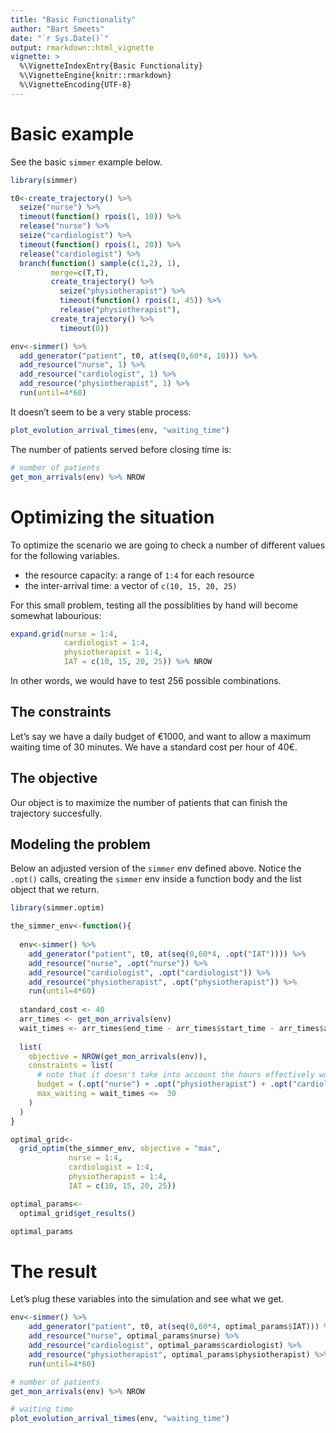 ```yaml
---
title: "Basic Functionality"
author: "Bart Smeets"
date: "`r Sys.Date()`"
output: rmarkdown::html_vignette
vignette: >
  %\VignetteIndexEntry{Basic Functionality}
  %\VignetteEngine{knitr::rmarkdown}
  %\VignetteEncoding{UTF-8}
---
```


# Basic example

See the basic `simmer` example below.

```r
library(simmer)

t0<-create_trajectory() %>%
  seize("nurse") %>%
  timeout(function() rpois(1, 10)) %>%
  release("nurse") %>%
  seize("cardiologist") %>%
  timeout(function() rpois(1, 20)) %>%
  release("cardiologist") %>%
  branch(function() sample(c(1,2), 1),
         merge=c(T,T),
         create_trajectory() %>%
           seize("physiotherapist") %>%
           timeout(function() rpois(1, 45)) %>%
           release("physiotherapist"),
         create_trajectory() %>%
           timeout(0))

env<-simmer() %>%
  add_generator("patient", t0, at(seq(0,60*4, 10))) %>%
  add_resource("nurse", 1) %>%
  add_resource("cardiologist", 1) %>%
  add_resource("physiotherapist", 1) %>%
  run(until=4*60)
```

It doesn't seem to be a very stable process:

```r
plot_evolution_arrival_times(env, "waiting_time")
```

The number of patients served before closing time is: 

```r
# number of patients
get_mon_arrivals(env) %>% NROW
```


# Optimizing the situation

To optimize the scenario we are going to check a number of different values for the following variables.

- the resource capacity: a range of `1:4` for each resource
- the inter-arrival time: a vector of `c(10, 15, 20, 25)`

For this small problem, testing all the possiblities by hand will become somewhat labourious:

```r
expand.grid(nurse = 1:4,
            cardiologist = 1:4,
            physiotherapist = 1:4,
            IAT = c(10, 15, 20, 25)) %>% NROW

```

In other words, we would have to test 256 possible combinations.


## The constraints

Let's say we have a daily budget of €1000, and want to allow a maximum waiting time of 30 minutes.
We have a standard cost per hour of 40€.

## The objective

Our object is to maximize the number of patients that can finish the trajectory succesfully.

## Modeling the problem

Below an adjusted version of the `simmer` env defined above. Notice the `.opt()` calls, creating the `simmer` env inside a function body and the list object that we return.

```r
library(simmer.optim)

the_simmer_env<-function(){
  
  env<-simmer() %>%
    add_generator("patient", t0, at(seq(0,60*4, .opt("IAT")))) %>%
    add_resource("nurse", .opt("nurse")) %>%
    add_resource("cardiologist", .opt("cardiologist")) %>%
    add_resource("physiotherapist", .opt("physiotherapist")) %>%
    run(until=4*60)
  
  standard_cost <- 40
  arr_times <- get_mon_arrivals(env)
  wait_times <- arr_times$end_time - arr_times$start_time - arr_times$activity_time
  
  list(
    objective = NROW(get_mon_arrivals(env)),
    constraints = list(
      # note that it doesn't take into account the hours effectively worked but instead runtime
      budget = (.opt("nurse") + .opt("physiotherapist") + .opt("cardiologist")) * (now(env) / 60) * standard_cost <= 2000,
      max_waiting = wait_times <=  30
    )
  )
}

optimal_grid<-
  grid_optim(the_simmer_env, objective = "max", 
             nurse = 1:4,
             cardiologist = 1:4,
             physiotherapist = 1:4,
             IAT = c(10, 15, 20, 25))

optimal_params<-
  optimal_grid$get_results()

optimal_params
```

# The result

Let's plug these variables into the simulation and see what we get.

```r
env<-simmer() %>%
    add_generator("patient", t0, at(seq(0,60*4, optimal_params$IAT))) %>%
    add_resource("nurse", optimal_params$nurse) %>%
    add_resource("cardiologist", optimal_params$cardiologist) %>%
    add_resource("physiotherapist", optimal_params$physiotherapist) %>%
    run(until=4*60)

# number of patients
get_mon_arrivals(env) %>% NROW

# waiting time
plot_evolution_arrival_times(env, "waiting_time")
```



